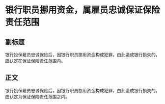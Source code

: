 # 银行职员挪用资金，属雇员忠诚保证保险责任范围
## 副标题
银行投保雇员忠诚保险后，因银行职员挪用资金构成犯罪，由此造成银行损失的，应认定在保证保险责任范围内。
## 正文
银行投保雇员忠诚保险后，因银行职员挪用资金构成犯罪，由此造成银行损失的，应认定为保证保险责任范围之内。